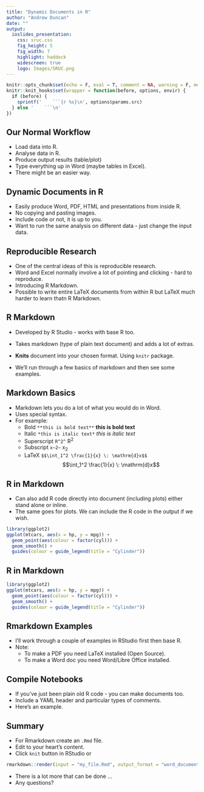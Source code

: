 ```yaml
---
title: "Dynamic Documents in R"
author: "Andrew Duncan"
date: ""
output: 
  ioslides_presentation:
    css: sruc.css
    fig_height: 5
    fig_width: 7
    highlight: haddock
    widescreen: true
    logo: Images/SRUC.png
---
```


```r
knitr::opts_chunk$set(echo = F, eval = T, comment = NA, warning = F, message = NA)
knitr::knit_hooks$set(wrapper = function(before, options, envir) {
  if (before) {
    sprintf('    ```{r %s}\n', options$params.src)
  } else '    ```\n'
})
```

## Our Normal Workflow

- Load data into R.
- Analyse data in R.
- Produce output results (table/plot)
- Type everything up in Word (maybe tables in Excel).
- There might be an easier way.


## Dynamic Documents in R

- Easily produce Word, PDF, HTML and presentations from inside R. 
- No copying and pasting images.
- Include code or not, it is up to you.
- Want to run the same analysis on different data - just change the input data. 


## Reproducible Research

- One of the central ideas of this is reproducible research. 
- Word and Excel normally involve a lot of pointing and clicking - hard to reproduce.
- Introducing R Markdown.
- Possible to write entire LaTeX documents from within R but LaTeX much harder to learn thatn R Markdown.


## R Markdown

- Developed by R Studio - works with base R too.
- Takes markdown (type of plain text document) and adds a lot of extras.
- **Knits** document into your chosen format. Using `knitr` package.

- We'll run through a few basics of markdown and then see some examples.

## Markdown Basics

- Markdown lets you do a lot of what you would do in Word. 
- Uses special syntax.
- For example: 
    + Bold `**this is bold text**` **this is bold text**
    + Italic `*this is italic text*` *this is italic text*
    + Superscript `R^2^` R^2^
    + Subscript `x~2~` x~2~
    + LaTeX `$$\int_1^2 \frac{1}{x} \: \mathrm{d}x$$` $$\int_1^2 \frac{1}{x} \: \mathrm{d}x$$


## R in Markdown

- Can also add R code directly into document (including plots) either stand alone or inline. 
- The same goes for plots. We can include the R code in the output if we wish.

```r
library(ggplot2)
ggplot(mtcars, aes(x = hp, y = mpg)) + 
  geom_point(aes(colour = factor(cyl))) + 
  geom_smooth() + 
  guides(colour = guide_legend(title = "Cylinder"))
```

## R in Markdown

```r
library(ggplot2)
ggplot(mtcars, aes(x = hp, y = mpg)) + 
  geom_point(aes(colour = factor(cyl))) + 
  geom_smooth() + 
  guides(colour = guide_legend(title = "Cylinder"))
```

## Rmarkdown Examples

- I'll work through a couple of examples in RStudio first then base R.
- Note: 
    + To make a PDF you need LaTeX installed (Open Source). 
    + To make a Word doc you need Word/Libre Office installed.


## Compile Notebooks

- If you've just been plain old R code - you can make documents too.
- Include a YAML header and particular types of comments.
- Here's an example.


## Summary

- For Rmarkdown create an `.Rmd` file. 
- Edit to your heart's content.
- Click `knit` button in RStudio or
```r
rmarkdown::render(input = "my_file.Rmd", output_format = "word_document")
```
- There is a lot more that can be done ...
- Any questions?